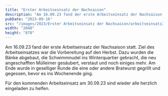 ```yaml
---
title: "Erster Arbeitseinsatz der Nachsaison"
description: "Am 16.09.23 fand der erste Arbeitseinsatz der Nachsaison statt."
pubDate: "2023-09-16"
src: "/images/2023/Erster Arbeitseinsatz der Nachsaison/arbeitseinsatz2.jpg"
width: "2048"
height: "878"
---
```


Am 16.09.23 fand der erste Arbeitseinsatz der Nachsaison statt. Ziel des Arbeitseinsatzes war die Vorbereitung auf den Herbst. Dazu wurden die Bänke abgebaut, die Schwimmnudel ins Winterquartier gebracht, die neu angeschafften Mülleimer gesäubert, verstaut und noch einiges mehr.
<BlogImage src="/images/2023/Erster Arbeitseinsatz der Nachsaison/arbeitseinsatz3.jpg" alt="arbeitseinsatzBild" width="2048" height="878"/>
<BlogImage src="/images/2023/Erster Arbeitseinsatz der Nachsaison/arbeitseinsatz4.jpg" alt="arbeitseinsatzBild" width="878" height="2048"/>
Am Ende wurde in geselliger Runde die eine oder andere Bratwurst gegrillt und gegessen, bevor es ins Wochenende ging.
<BlogImage src="/images/2023/Erster Arbeitseinsatz der Nachsaison/arbeitseinsatz1.jpg" alt="arbeitseinsatzBild" width="2048" height="878"/>

Für den kommenden Arbeitseinsatz am 30.09.23 sind wieder alle herzlich eingeladen zu helfen.

